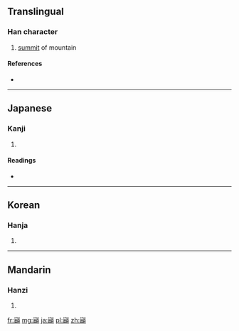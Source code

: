 ==Translingual==

===Han character===
{{Han char|rn=46|rad=山|as=19|sn=22|four=|canj=山心金金 (UPCC)}}

# [[summit]] of mountain

====References====
* {{Han ref|kx=0323.040|dkj=08644|hdz=10809.021|uh=5DD3|ud=24019}}

----

==Japanese==

===Kanji===
{{ja-kanji|grade=|rs=山19}}

# {{defn|Japanese|sort=山19}}

====Readings====
* {{ja-readings|on=[[てん]] (ten)|kun=[[いただき]] (itadaki)}}

----

==Korean==

===Hanja===
{{ko-hanja|hangeul=[[전]]|rv=jeon|mr=chŏn}}

# {{defn|Korean|sort=山19}}

----

==Mandarin==

===Hanzi===
{{cmn-hanzi|pin=[[diān]] ([[dian1]])|wg=tien<sup>1</sup>}}

# {{defn|Mandarin|sort=山19}}

[[fr:巓]]
[[mg:巓]]
[[ja:巓]]
[[pl:巓]]
[[zh:巓]]